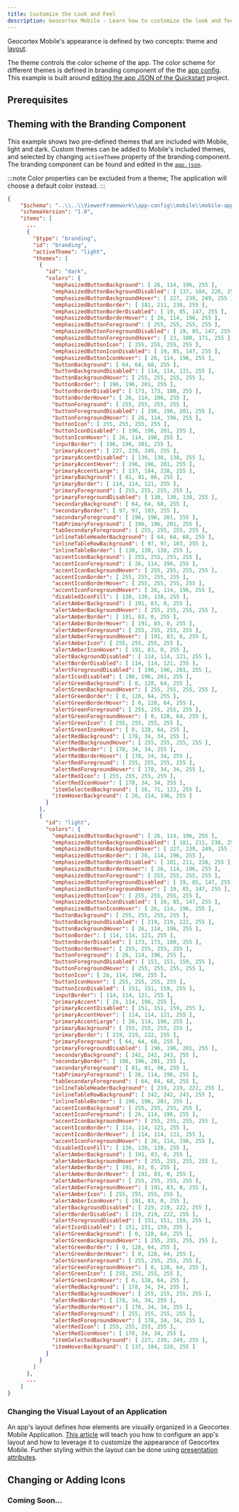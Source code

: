 ```yaml
---
title: Customize the Look and Feel
description: Geocortex Mobile - Learn how to customize the look and feel of your Geocortex Mobile application
---
```



Geocortex Mobile's appearance is defined by two concepts: theme and [layout](concepts-layout.mdx).

The theme controls the color scheme of the app. The color scheme for different themes is defined in branding component of the the [app config](concepts-app-config.mdx). This example is built around [editing the app JSON of the Quickstart](sdk-quick-start.mdx#editing-the-layout-and-app-config) project.

## Prerequisites

<PrereqsSnippet />

## Theming with the Branding Component

This example shows two pre-defined themes that are included with Mobile, light and dark. Custom themes can be added to Mobile's included themes, and selected by changing `activeTheme` property of the branding component.
The branding component can be found and edited in the [`app.json`](sdk-quick-start.mdx#editing-the-layout-and-app-config).

:::note
Color properties can be excluded from a theme; The application will choose a default color instead.
:::

```json
{
    "$schema": "..\\..\\ViewerFramework\\app-config\\mobile\\mobile-app-config.schema.json",
    "schemaVersion": "1.0",
    "items": [
      ...
      {
        "$type": "branding",
        "id": "branding",
        "activeTheme": "light",
        "themes": [
          {
            "id": "dark",
            "colors": {
              "emphasizedButtonBackground": [ 26, 114, 196, 255 ],
              "emphasizedButtonBackgroundDisabled": [ 137, 184, 228, 255 ],
              "emphasizedButtonBackgroundHover": [ 227, 239, 249, 255 ],
              "emphasizedButtonBorder": [ 181, 211, 238, 255 ],
              "emphasizedButtonBorderDisabled": [ 19, 85, 147, 255 ],
              "emphasizedButtonBorderHover": [ 26, 114, 196, 255 ],
              "emphasizedButtonForeground": [ 255, 255, 255, 255 ],
              "emphasizedButtonForegroundDisabled": [ 19, 85, 147, 255 ],
              "emphasizedButtonForegroundHover": [ 23, 100, 171, 255 ],
              "emphasizedButtonIcon": [ 255, 255, 255, 255 ],
              "emphasizedButtonIconDisabled": [ 19, 85, 147, 255 ],
              "emphasizedButtonIconHover": [ 26, 114, 196, 255 ],
              "buttonBackground": [ 64, 64, 68, 255 ],
              "buttonBackgroundDisabled": [ 114, 114, 121, 255 ],
              "buttonBackgroundHover": [ 255, 255, 255, 255 ],
              "buttonBorder": [ 196, 196, 201, 255 ],
              "buttonBorderDisabled": [ 173, 173, 180, 255 ],
              "buttonBorderHover": [ 26, 114, 196, 255 ],
              "buttonForeground": [ 255, 255, 255, 255 ],
              "buttonForegroundDisabled": [ 196, 196, 201, 255 ],
              "buttonForegroundHover": [ 26, 114, 196, 255 ],
              "buttonIcon": [ 255, 255, 255, 255 ],
              "buttonIconDisabled": [ 196, 196, 201, 255 ],
              "buttonIconHover": [ 26, 114, 196, 255 ],
              "inputBorder": [ 196, 196, 201, 255 ],
              "primaryAccent": [ 227, 239, 249, 255 ],
              "primaryAccentDisabled": [ 130, 130, 138, 255 ],
              "primaryAccentHover": [ 196, 196, 201, 255 ],
              "primaryAccentLarge": [ 137, 184, 228, 255 ],
              "primaryBackground": [ 81, 81, 86, 255 ],
              "primaryBorder": [ 114, 114, 121, 255 ],
              "primaryForeground": [ 255, 255, 255, 255 ],
              "primaryForegroundDisabled": [ 130, 130, 138, 255 ],
              "secondaryBackground": [ 64, 64, 68, 255 ],
              "secondaryBorder": [ 97, 97, 103, 255 ],
              "secondaryForeground": [ 196, 196, 201, 255 ],
              "tabPrimaryForeground": [ 196, 196, 201, 255 ],
              "tabSecondaryForeground": [ 255, 255, 255, 255 ],
              "inlineTableHeaderBackground": [ 64, 64, 68, 255 ],
              "inlineTableRowBackground": [ 97, 97, 103, 255 ],
              "inlineTableBorder": [ 130, 130, 138, 255 ],
              "accentIconBackground": [ 255, 255, 255, 255 ],
              "accentIconForeground": [ 26, 114, 196, 255 ],
              "accentIconBackgroundHover": [ 255, 255, 255, 255 ],
              "accentIconBorder": [ 255, 255, 255, 255 ],
              "accentIconBorderHover": [ 255, 255, 255, 255 ],
              "accentIconForegroundHover": [ 26, 114, 196, 255 ],
              "disabledIconFill": [ 130, 130, 138, 255 ],
              "alertAmberBackground": [ 191, 83, 0, 255 ],
              "alertAmberBackgroundHover": [ 255, 255, 255, 255 ],
              "alertAmberBorder": [ 191, 83, 0, 255 ],
              "alertAmberBorderHover": [ 191, 83, 0, 255 ],
              "alertAmberForeground": [ 255, 255, 255, 255 ],
              "alertAmberForegroundHover": [ 191, 83, 0, 255 ],
              "alertAmberIcon": [ 255, 255, 255, 255 ],
              "alertAmberIconHover": [ 191, 83, 0, 255 ],
              "alertBackgroundDisabled": [ 114, 114, 121, 255 ],
              "alertBorderDisabled": [ 114, 114, 121, 255 ],
              "alertForegroundDisabled": [ 196, 196, 201, 255 ],
              "alertIconDisabled": [ 196, 196, 201, 255 ],
              "alertGreenBackground": [ 0, 128, 64, 255 ],
              "alertGreenBackgroundHover": [ 255, 255, 255, 255 ],
              "alertGreenBorder": [ 0, 128, 64, 255 ],
              "alertGreenBorderHover": [ 0, 128, 64, 255 ],
              "alertGreenForeground": [ 255, 255, 255, 255 ],
              "alertGreenForegroundHover": [ 0, 128, 64, 255 ],
              "alertGreenIcon": [ 255, 255, 255, 255 ],
              "alertGreenIconHover": [ 0, 128, 64, 255 ],
              "alertRedBackground": [ 178, 34, 34, 255 ],
              "alertRedBackgroundHover": [ 255, 255, 255, 255 ],
              "alertRedBorder": [ 178, 34, 34, 255 ],
              "alertRedBorderHover": [ 178, 34, 34, 255 ],
              "alertRedForeground": [ 255, 255, 255, 255 ],
              "alertRedForegroundHover": [ 178, 34, 34, 255 ],
              "alertRedIcon": [ 255, 255, 255, 255 ],
              "alertRedIconHover": [ 178, 34, 34, 255 ],
              "itemSelectedBackground": [ 16, 71, 122, 255 ],
              "itemHoverBackground": [ 26, 114, 196, 255 ]
            }
          },
          {
            "id": "light",
            "colors": {
              "emphasizedButtonBackground": [ 26, 114, 196, 255 ],
              "emphasizedButtonBackgroundDisabled": [ 181, 211, 238, 255 ],
              "emphasizedButtonBackgroundHover": [ 227, 239, 249, 255 ],
              "emphasizedButtonBorder": [ 26, 114, 196, 255 ],
              "emphasizedButtonBorderDisabled": [ 181, 211, 238, 255 ],
              "emphasizedButtonBorderHover": [ 26, 114, 196, 255 ],
              "emphasizedButtonForeground": [ 255, 255, 255, 255 ],
              "emphasizedButtonForegroundDisabled": [ 19, 85, 147, 255 ],
              "emphasizedButtonForegroundHover": [ 19, 85, 147, 255 ],
              "emphasizedButtonIcon": [ 255, 255, 255, 255 ],
              "emphasizedButtonIconDisabled": [ 19, 85, 147, 255 ],
              "emphasizedButtonIconHover": [ 26, 114, 196, 255 ],
              "buttonBackground": [ 255, 255, 255, 255 ],
              "buttonBackgroundDisabled": [ 219, 219, 222, 255 ],
              "buttonBackgroundHover": [ 26, 114, 196, 255 ],
              "buttonBorder": [ 114, 114, 121, 255 ],
              "buttonBorderDisabled": [ 173, 173, 180, 255 ],
              "buttonBorderHover": [ 255, 255, 255, 255 ],
              "buttonForeground": [ 26, 114, 196, 255 ],
              "buttonForegroundDisabled": [ 151, 151, 159, 255 ],
              "buttonForegroundHover": [ 255, 255, 255, 255 ],
              "buttonIcon": [ 26, 114, 196, 255 ],
              "buttonIconHover": [ 255, 255, 255, 255 ],
              "buttonIconDisabled": [ 151, 151, 159, 255 ],
              "inputBorder": [ 114, 114, 121, 255 ],
              "primaryAccent": [ 26, 114, 196, 255 ],
              "primaryAccentDisabled": [ 151, 151, 159, 255 ],
              "primaryAccentHover": [ 114, 114, 121, 255 ],
              "primaryAccentLarge": [ 26, 114, 196, 255 ],
              "primaryBackground": [ 255, 255, 255, 255 ],
              "primaryBorder": [ 219, 219, 222, 255 ],
              "primaryForeground": [ 64, 64, 68, 255 ],
              "primaryForegroundDisabled": [ 196, 196, 201, 255 ],
              "secondaryBackground": [ 242, 242, 243, 255 ],
              "secondaryBorder": [ 196, 196, 201, 255 ],
              "secondaryForeground": [ 81, 81, 86, 255 ],
              "tabPrimaryForeground": [ 26, 114, 196, 255 ],
              "tabSecondaryForeground": [ 64, 64, 68, 255 ],
              "inlineTableHeaderBackground": [ 219, 219, 222, 255 ],
              "inlineTableRowBackground": [ 242, 242, 243, 255 ],
              "inlineTableBorder": [ 196, 196, 201, 255 ],
              "accentIconBackground": [ 255, 255, 255, 255 ],
              "accentIconForeground": [ 26, 114, 196, 255 ],
              "accentIconBackgroundHover": [ 255, 255, 255, 255 ],
              "accentIconBorder": [ 114, 114, 121, 255 ],
              "accentIconBorderHover": [ 114, 114, 121, 255 ],
              "accentIconForegroundHover": [ 26, 114, 196, 255 ],
              "disabledIconFill": [ 130, 130, 138, 255 ],
              "alertAmberBackground": [ 191, 83, 0, 255 ],
              "alertAmberBackgroundHover": [ 255, 255, 255, 255 ],
              "alertAmberBorder": [ 191, 83, 0, 255 ],
              "alertAmberBorderHover": [ 191, 83, 0, 255 ],
              "alertAmberForeground": [ 255, 255, 255, 255 ],
              "alertAmberForegroundHover": [ 191, 83, 0, 255 ],
              "alertAmberIcon": [ 255, 255, 255, 255 ],
              "alertAmberIconHover": [ 191, 83, 0, 255 ],
              "alertBackgroundDisabled": [ 219, 219, 222, 255 ],
              "alertBorderDisabled": [ 219, 219, 222, 255 ],
              "alertForegroundDisabled": [ 151, 151, 159, 255 ],
              "alertIconDisabled": [ 151, 151, 159, 255 ],
              "alertGreenBackground": [ 0, 128, 64, 255 ],
              "alertGreenBackgroundHover": [ 255, 255, 255, 255 ],
              "alertGreenBorder": [ 0, 128, 64, 255 ],
              "alertGreenBorderHover": [ 0, 128, 64, 255 ],
              "alertGreenForeground": [ 255, 255, 255, 255 ],
              "alertGreenForegroundHover": [ 0, 128, 64, 255 ],
              "alertGreenIcon": [ 255, 255, 255, 255 ],
              "alertGreenIconHover": [ 0, 128, 64, 255 ],
              "alertRedBackground": [ 178, 34, 34, 255 ],
              "alertRedBackgroundHover": [ 255, 255, 255, 255 ],
              "alertRedBorder": [ 178, 34, 34, 255 ],
              "alertRedBorderHover": [ 178, 34, 34, 255 ],
              "alertRedForeground": [ 255, 255, 255, 255 ],
              "alertRedForegroundHover": [ 178, 34, 34, 255 ],
              "alertRedIcon": [ 255, 255, 255, 255 ],
              "alertRedIconHover": [ 178, 34, 34, 255 ],
              "itemSelectedBackground": [ 227, 239, 249, 255 ],
              "itemHoverBackground": [ 137, 184, 228, 255 ]
            }
          }
        ]
      },
      ...
    ]
}
```

### Changing the Visual Layout of an Application

An app's layout defines how elements are visually organized in a Geocortex Mobile Application. [This article](concepts-layout.mdx) will teach you how to configure an app's layout and how to leverage it to customize the appearance of Geocortex Mobile. Further styling within the layout can be done using [presentation attributes](concepts-advanced-layout.mdx#presentation-attributes).

## Changing or Adding Icons

### Coming Soon...

<!-- ### Example

TODO: Icons - specific example with the Quickstart? -->

